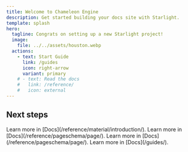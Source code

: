 ```yaml
---
title: Welcome to Chameleon Engine
description: Get started building your docs site with Starlight.
template: splash
hero:
  tagline: Congrats on setting up a new Starlight project!
  image:
    file: ../../assets/houston.webp
  actions:
    - text: Start Guide
      link: /guides
      icon: right-arrow
      variant: primary
    # - text: Read the docs
    #   link: /reference/
    #   icon: external
---
```



## Next steps

<CardGrid stagger>
  <Card title="Material Develop" icon="pencil">
    Learn more in [Docs](/reference/material/introduction/).
  </Card>
  <Card title="Schema Defined" icon="add-document">
    Learn more in [Docs](/reference/pageschema/page/).
  </Card>
  <Card title="Plugins" icon="setting">
    Learn more in [Docs](/reference/pageschema/page/).
  </Card>
  <Card title="API" icon="open-book">
    Learn more in [Docs](/guides/).
  </Card>
</CardGrid>
